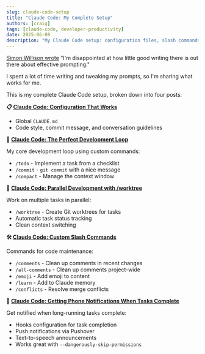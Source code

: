 ```yaml
---
slug: claude-code-setup
title: "Claude Code: My Complete Setup"
authors: [craig]
tags: [claude-code, developer-productivity]
date: 2025-06-08
description: "My Claude Code setup: configuration files, slash commands for /todo and /commit workflows, parallel development with worktrees, and utility commands."
---
```



[Simon Willison wrote](https://simonwillison.net/2025/May/5/prompting/) "I'm disappointed at how little good writing there is out there about effective prompting."

I spent a lot of time writing and tweaking my prompts, so I'm sharing what works for me.

<!-- truncate -->

This is my complete Claude Code setup, broken down into four posts:

**📋 [Claude Code: Configuration That Works](/blog/claude-code-configuration)**

- Global `CLAUDE.md`
- Code style, commit message, and conversation guidelines

**🔄 [Claude Code: The Perfect Development Loop](/blog/claude-code-workflow-commands)**

My core development loop using custom commands:
- `/todo` - Implement a task from a checklist
- `/commit` - `git commit` with a nice message
- `/compact` - Manage the context window

**🌳 [Claude Code: Parallel Development with /worktree](/blog/claude-code-worktree)**

Work on multiple tasks in parallel:
- `/worktree` - Create Git worktrees for tasks
- Automatic task status tracking
- Clean context switching

**🛠️ [Claude Code: Custom Slash Commands](/blog/claude-code-utility-commands)**

Commands for code maintenance:
- `/comments` - Clean up comments in recent changes
- `/all-comments` - Clean up comments project-wide
- `/emoji` - Add emoji to content
- `/learn` - Add to Claude memory
- `/conflicts` - Resolve merge conflicts

**📱 [Claude Code: Getting Phone Notifications When Tasks Complete](/blog/claude-code-phone-notifications)**

Get notified when long-running tasks complete:
- Hooks configuration for task completion
- Push notifications via Pushover
- Text-to-speech announcements
- Works great with `--dangerously-skip-permissions`

<GiscusComponent />
